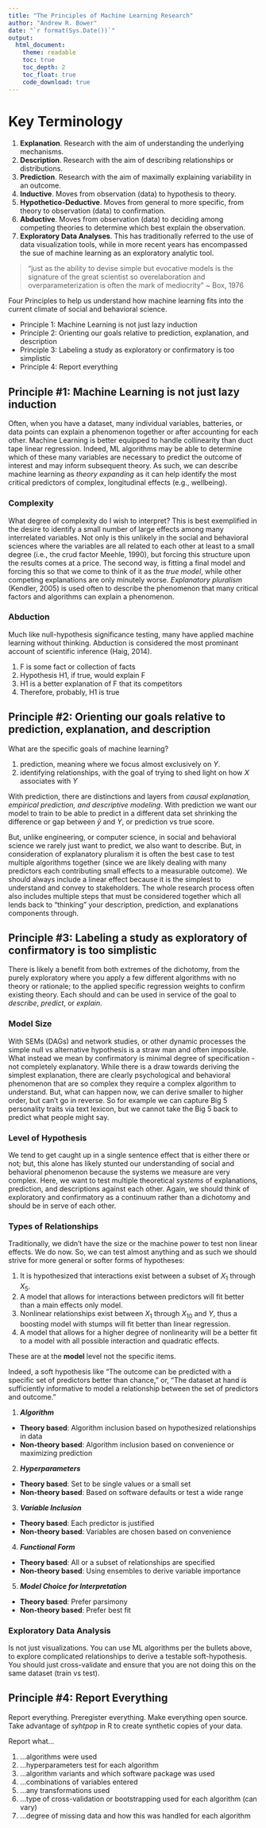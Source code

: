 ```yaml
---
title: "The Principles of Machine Learning Research"
author: "Andrew R. Bower"
date: "`r format(Sys.Date())`"
output:
  html_document:
    theme: readable
    toc: true
    toc_depth: 2
    toc_float: true
    code_download: true
---
```


# Key Terminology

1. **Explanation**. Research with the aim of understanding the underlying mechanisms.
2. **Description**. Research with the aim of describing relationships or distributions. 
3. **Prediction**. Research with the aim of maximally explaining variability in an outcome. 
4. **Inductive**. Moves from observation (data) to hypothesis to theory. 
5. **Hypothetico-Deductive**. Moves from general to more specific, from theory to observation (data) to confirmation. 
6. **Abductive**. Moves from observation (data) to deciding among competing theories to determine which best explain the observation. 
7. **Exploratory Data Analyses**. This has traditionally referred to the use of data visualization tools, while in more recent years has encompassed the sue of machine learning as an exploratory analytic tool. 

> "just as the ability to devise simple but evocative models is the signature of the great scientist so overelaboration and overparameterization is often the mark of mediocrity" ~ Box, 1976

Four Principles to help us understand how machine learning fits into the current climate of social and behavioral science. 

* Principle 1: Machine Learning is not just lazy induction
* Principle 2: Orienting our goals relative to prediction, explanation, and description
* Principle 3: Labeling a study as exploratory or confirmatory is too simplistic
* Principle 4: Report everything

## Principle #1: Machine Learning is not just lazy induction

Often, when you have a dataset, many individual variables, batteries, or data points can explain a phenomenon together or after accounting for each other. Machine Learning is better equipped to handle collinearity than duct tape linear regression. Indeed, ML algorithms may be able to determine which of these many variables are necessary to predict the outcome of interest and may inform subsequent theory. As such, we can describe machine learning as _theory expanding_ as it can help identify the most critical predictors of complex, longitudinal effects (e.g., wellbeing).

### Complexity

What degree of complexity do I wish to interpret? This is best exemplified in the desire to identify a small number of large effects among many interrelated variables. Not only is this unlikely in the social and behavioral sciences where the variables are all related to each other at least to a small degree (i.e., the crud factor Meehle, 1990), but forcing this structure upon the results comes at a price. The second way, is fitting a final model and forcing this so that we come to think of it as the _true model_, while other competing explanations are only minutely worse. _Explanatory pluralism_ (Kendler, 2005) is used often to describe the phenomenon that many critical factors and algorithms can explain a phenomenon. 

### Abduction

Much like null-hypothesis significance testing, many have applied machine learning without thinking. Abduction is considered the most prominant account of scientific inference (Haig, 2014). 

1. F is some fact or collection of facts
2. Hypothesis H1, if true, would explain F
3. H1 is a better explanation of F that its competitors
4. Therefore, probably, H1 is true

## Principle #2: Orienting our goals relative to prediction, explanation, and description

What are the specific goals of machine learning? 

1. prediction, meaning where we focus almost exclusively on $Y$.
2. identifying relationships, with the goal of trying to shed light on how $X$ associates with $Y$

With prediction, there are distinctions and layers from _causal explanation, empirical prediction, and descriptive modeling_. With prediction we want our model to train to be able to predict in a different data set shrinking the difference or gap between $\hat{y}$ and $Y$, or prediction vs true score. 

But, unlike engineering, or computer science, in social and behavioral science we rarely just want to predict, we also want to describe. But, in consideration of explanatory pluralism it is often the best case to test multiple algorithms together (since we are likely dealing with many predictors each contributing small effects to a measurable outcome). We should always include a linear effect because it is the simplest to understand and convey to stakeholders. The whole research process often also includes multiple steps that must be considered together which all lends back to "thinking" your description, prediction, and explanations components through. 

## Principle #3: Labeling a study as exploratory of confirmatory is too simplistic

There is likely a benefit from both extremes of the dichotomy, from the purely exploratory where you apply a few different algorithms with no theory or rationale; to the applied specific regression weights to confirm existing theory. Each should and can be used in service of the goal to _describe_, _predict_, or _explain_. 

### Model Size

With SEMs (DAGs) and network studies, or other dynamic processes the simple null vs alternative hypothesis is a straw man and often impossible. What instead we mean by confirmatory is minimal degree of specification - not completely explanatory. While there is a draw towards deriving the simplest explanation, there are clearly psychological and behavioral phenomenon that are so complex they require a complex algorithm to understand. But, what can happen now, we can derive smaller to higher order, but can't go in reverse. So for example we can capture Big 5 personality traits via text lexicon, but we cannot take the Big 5 back to predict what people might say. 

### Level of Hypothesis

We tend to get caught up in a single sentence effect that is either there or not; but, this alone has likely stunted our understanding of social and behavioral phenomenon because the systems we measure are very complex. Here, we want to test multiple theoretical _systems_ of explanations, prediction, and descriptions against each other. Again, we should think of exploratory and confirmatory as a continuum rather than a dichotomy and should be in serve of each other. 

### Types of Relationships

Traditionally, we didn't have the size or the machine power to test non linear effects. We do now. So, we can test almost anything and as such we should strive for more general or softer forms of hypotheses:

1. It is hypothesized that interactions exist between a subset of $X_1$ through $X_5$.
2. A model that allows for interactions between predictors will fit better than a main effects only model.
3. Nonlinear relationships exist between $X_1$ through $X_10$ and $Y$, thus a boosting model with stumps will fit better than linear regression. 
4. A model that allows for a higher degree of nonlinearity will be a better fit to a model with all possible interaction and quadratic effects. 

These are at the **model** level not the specific items. 

Indeed, a soft hypothesis like "The outcome can be predicted with a specific set of predictors better than chance," or, "The dataset at hand is sufficiently informative to model a relationship between the set of predictors and outcome."

1. **_Algorithm_**
* **Theory based**: Algorithm inclusion based on hypothesized relationships in data
* **Non-theory based**: Algorithm inclusion based on convenience or maximizing prediction

2. **_Hyperparameters_**
* **Theory based**: Set to be single values or a small set
* **Non-theory based**: Based on software defaults or test a wide range

3. **_Variable Inclusion_**
* **Theory based**: Each predictor is justified
* **Non-theory based**: Variables are chosen based on convenience

4. **_Functional Form_**
* **Theory based**: All or a subset of relationships are specified
* **Non-theory based**: Using ensembles to derive variable importance

5. **_Model Choice for Interpretation_**
* **Theory based**: Prefer parsimony
* **Non-theory based**: Prefer best fit

### Exploratory Data Analysis

Is not just visualizations. You can use ML algorithms per the bullets above, to explore complicated relationships to derive a testable soft-hypothesis. You should just cross-validate and ensure that you are not doing this on the same dataset (train vs test).

## Principle #4: Report Everything

Report everything. Preregister everything. Make everything open source. Take advantage of *syhtpop* in R to create synthetic copies of your data. 

Report what... 

1. ...algorithms were used
2. ...hyperparameters test for each algorithm
3. ...algorithm variants and which software package was used
4. ...combinations of variables entered
5. ...any transformations used
6. ...type of cross-validation or bootstrapping used for each algorithm (can vary)
7. ...degree of missing data and how this was handled for each algorithm








